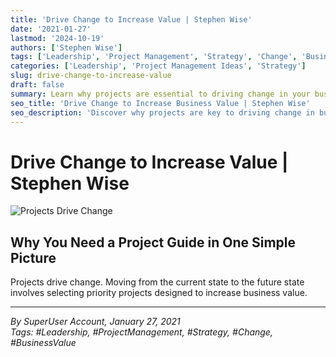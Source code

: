 ```yaml
---
title: 'Drive Change to Increase Value | Stephen Wise'
date: '2021-01-27'
lastmod: '2024-10-19'
authors: ['Stephen Wise']
tags: ['Leadership', 'Project Management', 'Strategy', 'Change', 'Business Value']
categories: ['Leadership', 'Project Management Ideas', 'Strategy']
slug: drive-change-to-increase-value
draft: false
summary: Learn why projects are essential to driving change in your business. Discover how selecting priority projects helps move from the current state to a future state that increases business value.
seo_title: 'Drive Change to Increase Business Value | Stephen Wise'
seo_description: 'Discover why projects are key to driving change in business. Learn how to select priority projects that move your business from the current state to a value-boosting future state.'
---
```


# Drive Change to Increase Value | Stephen Wise

![Projects Drive Change](images/inprof/Blog/projects%20drive%20change.png)

## Why You Need a Project Guide in One Simple Picture

Projects drive change. Moving from the current state to the future state involves selecting priority projects designed to increase business value.

---

_By SuperUser Account, January 27, 2021_  
_Tags: #Leadership, #ProjectManagement, #Strategy, #Change, #BusinessValue_
